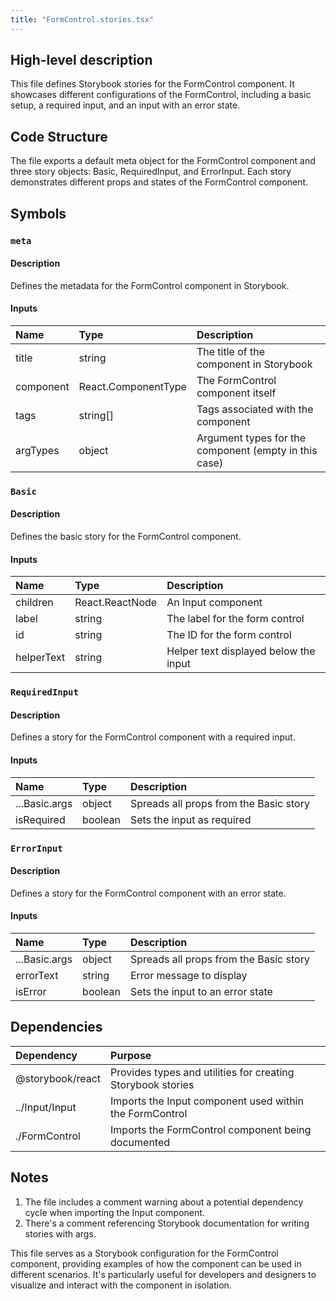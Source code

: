 ```yaml
---
title: "FormControl.stories.tsx"
---
```


## High-level description
This file defines Storybook stories for the FormControl component. It showcases different configurations of the FormControl, including a basic setup, a required input, and an input with an error state.

## Code Structure
The file exports a default meta object for the FormControl component and three story objects: Basic, RequiredInput, and ErrorInput. Each story demonstrates different props and states of the FormControl component.

## Symbols

### `meta`
#### Description
Defines the metadata for the FormControl component in Storybook.

#### Inputs
| Name | Type | Description |
|:-----|:-----|:------------|
| title | string | The title of the component in Storybook |
| component | React.ComponentType | The FormControl component itself |
| tags | string[] | Tags associated with the component |
| argTypes | object | Argument types for the component (empty in this case) |

### `Basic`
#### Description
Defines the basic story for the FormControl component.

#### Inputs
| Name | Type | Description |
|:-----|:-----|:------------|
| children | React.ReactNode | An Input component |
| label | string | The label for the form control |
| id | string | The ID for the form control |
| helperText | string | Helper text displayed below the input |

### `RequiredInput`
#### Description
Defines a story for the FormControl component with a required input.

#### Inputs
| Name | Type | Description |
|:-----|:-----|:------------|
| ...Basic.args | object | Spreads all props from the Basic story |
| isRequired | boolean | Sets the input as required |

### `ErrorInput`
#### Description
Defines a story for the FormControl component with an error state.

#### Inputs
| Name | Type | Description |
|:-----|:-----|:------------|
| ...Basic.args | object | Spreads all props from the Basic story |
| errorText | string | Error message to display |
| isError | boolean | Sets the input to an error state |

## Dependencies
| Dependency | Purpose |
|:-----------|:--------|
| @storybook/react | Provides types and utilities for creating Storybook stories |
| ../Input/Input | Imports the Input component used within the FormControl |
| ./FormControl | Imports the FormControl component being documented |

## Notes
1. The file includes a comment warning about a potential dependency cycle when importing the Input component.
2. There's a comment referencing Storybook documentation for writing stories with args.

This file serves as a Storybook configuration for the FormControl component, providing examples of how the component can be used in different scenarios. It's particularly useful for developers and designers to visualize and interact with the component in isolation.